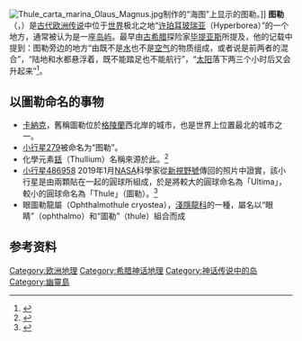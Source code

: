 {{otheruses}}
[[File:Thule_carta_marina_Olaus_Magnus.jpg|right]]制作的“海图”上显示的图勒。]]
'''图勒'''（{{lang-el|Θούλη，Thoulē}}，{{lang-en|Thule 或 Thula 或 Thila 或 Thyïlea}}）是[[古代史|古代]][[欧洲|欧洲]][[传说|传说]]中位于[[世界|世界]]极北之地“[[许珀耳玻瑞亚|许珀耳玻瑞亚]]（Hyperborea）”的一个地方，通常被认为是一座[[岛屿|岛屿]]。最早由[[古希腊|古希腊]]探险家[[毕提亚斯|毕提亚斯]]所提及，他的记载中提到：图勒旁边的地方“由既不是[[水|水]]也不是[[空气|空气]]的物质组成，或者说是前两者的混合”，“陆地和水都悬浮着，既不能踏足也不能航行”，“[[太阳|太阳]]落下两三个小时后又会升起来”<ref>{{cite web | language = zh-cn | publisher = 联合科技 | title = 毕提亚斯的远航 | url = http://www.cust.com.cn/cust/kpbl/smkx/rwguowai/webinfo/2010/10/1284360034930601.htm | date = 2010-10-28 | accessdate = 2011-11-02 }}{{dead link|date=2017年12月 |bot=InternetArchiveBot |fix-attempted=yes }}</ref>。

== 以圖勒命名的事物 ==
* [[卡納克|卡納克]]，舊稱圖勒位於[[格陵蘭|格陵蘭]]西北岸的城市，也是世界上位置最北的城市之一。
* [[小行星279|小行星279]]被命名为“图勒”。
* 化學元素[[銩|銩]]（Thullium）名稱來源於此。<ref>{{cite web | title = WebElements Periodic Table of the Elements | language = en | url = http://www.webelements.com/thulium/ | accessdate = 2013-12-21 | archive-date = 2013-12-05 | archive-url = https://web.archive.org/web/20131205071131/http://www.webelements.com/thulium/ | dead-url = no }}</ref>
*[[小行星486958|小行星486958]] 2019年1月[[NASA|NASA]]科學家從[[新視野號|新視野號]]傳回的照片中證實，該小行星是由兩顆貼在一起的圓球所組成，於是將較大的圓球命名為「Ultima」，較小的圓球命名為「Thule」（圖勒）。<ref>{{Cite web|url=http://pluto.jhuapl.edu/News-Center/News-Article.php?page=20190102|title=New Horizons: News Article?page=20190102|accessdate=2019-01-03|work=pluto.jhuapl.edu|archive-date=2019-01-02|archive-url=https://web.archive.org/web/20190102223007/http://pluto.jhuapl.edu/News-Center/News-Article.php?page=20190102|dead-url=no}}</ref>
* 眼圖勒龍屬（Ophthalmothule cryostea），[[淺隱龍科|淺隱龍科]]的一種，屬名以“眼睛”（ophthalmo）和“圖勒”（thule）組合而成

==参考资料==
{{reflist|30em}}

[[Category:欧洲地理|Category:欧洲地理]]
[[Category:希腊神话地理|Category:希腊神话地理]]
[[Category:神话传说中的岛|Category:神话传说中的岛]]
[[Category:幽靈島|Category:幽靈島]]